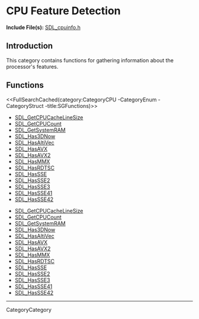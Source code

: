 
= CPU Feature Detection =

'''Include File(s):'''  [http://hg.libsdl.org/SDL/file/default/include/SDL_cpuinfo.h SDL_cpuinfo.h]


== Introduction ==

This category contains functions for gathering information about the processor's features.

<!-- #Remove this line and the ## below to use this markup if it becomes relevant to this category -->
<!-- #== Enumerations == -->
<!-- #<<FullSearchCached(category:CategoryEnum CategoryCPU -title:SGEnumerations)>> -->

<!-- #== Structures == -->
<!-- #<<FullSearchCached(category:CategoryStruct CategoryCPU -title:SGStructures)>> -->

== Functions ==
<<FullSearchCached(category:CategoryCPU -CategoryEnum -CategoryStruct -title:SGFunctions)>>

<!-- BEGIN CATEGORY LIST -->
* [[SDL_GetCPUCacheLineSize]]
* [[SDL_GetCPUCount]]
* [[SDL_GetSystemRAM]]
* [[SDL_Has3DNow]]
* [[SDL_HasAltiVec]]
* [[SDL_HasAVX]]
* [[SDL_HasAVX2]]
* [[SDL_HasMMX]]
* [[SDL_HasRDTSC]]
* [[SDL_HasSSE]]
* [[SDL_HasSSE2]]
* [[SDL_HasSSE3]]
* [[SDL_HasSSE41]]
* [[SDL_HasSSE42]]
<!-- END CATEGORY LIST -->
<!-- BEGIN CATEGORY LIST -->
* [[SDL_GetCPUCacheLineSize]]
* [[SDL_GetCPUCount]]
* [[SDL_GetSystemRAM]]
* [[SDL_Has3DNow]]
* [[SDL_HasAltiVec]]
* [[SDL_HasAVX]]
* [[SDL_HasAVX2]]
* [[SDL_HasMMX]]
* [[SDL_HasRDTSC]]
* [[SDL_HasSSE]]
* [[SDL_HasSSE2]]
* [[SDL_HasSSE3]]
* [[SDL_HasSSE41]]
* [[SDL_HasSSE42]]
<!-- END CATEGORY LIST -->
----
CategoryCategory
